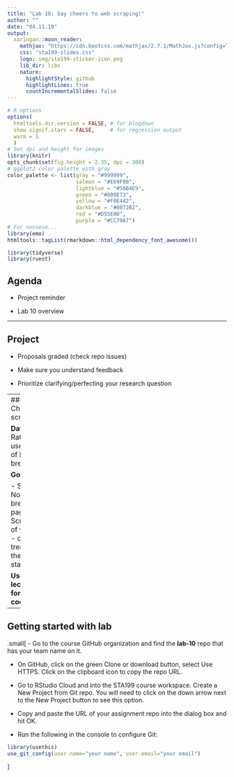 ```yaml
---
title: "Lab 10: Say cheers to web scraping!"
author: ""
date: "04.11.19"
output:
  xaringan::moon_reader:
    mathjax: "https://cdn.bootcss.com/mathjax/2.7.1/MathJax.js?config=TeX-MML-AM_HTMLorMML"
    css: "sta199-slides.css"
    logo: img/sta199-sticker-icon.png
    lib_dir: libs
    nature:
      highlightStyle: github
      highlightLines: true
      countIncrementalSlides: false
---
```


```r
# R options
options(
  htmltools.dir.version = FALSE, # for blogdown
  show.signif.stars = FALSE,     # for regression output
  warm = 1
  )
# Set dpi and height for images
library(knitr)
opts_chunk$set(fig.height = 2.35, dpi = 300) 
# ggplot2 color palette with gray
color_palette <- list(gray = "#999999", 
                      salmon = "#E69F00", 
                      lightblue = "#56B4E9", 
                      green = "#009E73", 
                      yellow = "#F0E442", 
                      darkblue = "#0072B2", 
                      red = "#D55E00", 
                      purple = "#CC79A7")
# For nonsese...
library(emo)
htmltools::tagList(rmarkdown::html_dependency_font_awesome())
```

```r
library(tidyverse)
library(rvest)
```


## Agenda

- Project reminder

- Lab 10 overview

---

## Project

- Proposals graded (check repo issues)

- Make sure you understand feedback

- Prioritize clarifying/perfecting your research question

---
### Lab 10: Cheers to web scraping!

**Data:** RateBeer.com: user reviews of beers and breweries

**Goals:** 

- Scrape North Carolina breweries page
- Scrape a state of your choice
- compare trends across these two states

**Use your lecture notes for help with code!**
---

## Getting started with lab

.small[
- Go to the course GitHub organization and find the **lab-10** repo that has your team name on it.

- On GitHub, click on the green Clone or download button, select Use HTTPS. Click on the clipboard icon to copy the repo URL.

- Go to RStudio Cloud and into the STA199 course workspace. Create a New Project from Git repo. You will need to click on the down arrow next to the New Project button to see this option.

- Copy and paste the URL of your assignment repo into the dialog box and hit OK.

- Run the following in the console to configure Git: 

```r
library(usethis)
use_git_config(user.name="your name", user.email="your email")
```
]